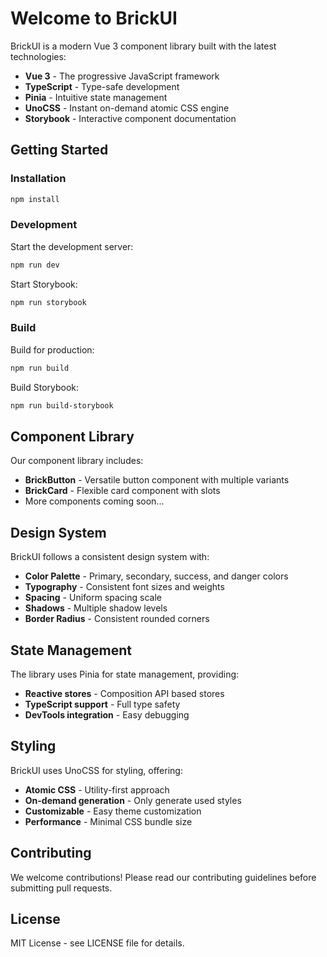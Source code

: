 
<Meta title="Introduction" />

# Welcome to BrickUI

BrickUI is a modern Vue 3 component library built with the latest technologies:

- **Vue 3** - The progressive JavaScript framework
- **TypeScript** - Type-safe development
- **Pinia** - Intuitive state management
- **UnoCSS** - Instant on-demand atomic CSS engine
- **Storybook** - Interactive component documentation

## Getting Started

### Installation

```bash
npm install
```

### Development

Start the development server:

```bash
npm run dev
```

Start Storybook:

```bash
npm run storybook
```

### Build

Build for production:

```bash
npm run build
```

Build Storybook:

```bash
npm run build-storybook
```

## Component Library

Our component library includes:

- **BrickButton** - Versatile button component with multiple variants
- **BrickCard** - Flexible card component with slots
- More components coming soon...

## Design System

BrickUI follows a consistent design system with:

- **Color Palette** - Primary, secondary, success, and danger colors
- **Typography** - Consistent font sizes and weights
- **Spacing** - Uniform spacing scale
- **Shadows** - Multiple shadow levels
- **Border Radius** - Consistent rounded corners

## State Management

The library uses Pinia for state management, providing:

- **Reactive stores** - Composition API based stores
- **TypeScript support** - Full type safety
- **DevTools integration** - Easy debugging

## Styling

BrickUI uses UnoCSS for styling, offering:

- **Atomic CSS** - Utility-first approach
- **On-demand generation** - Only generate used styles
- **Customizable** - Easy theme customization
- **Performance** - Minimal CSS bundle size

## Contributing

We welcome contributions! Please read our contributing guidelines before submitting pull requests.

## License

MIT License - see LICENSE file for details.